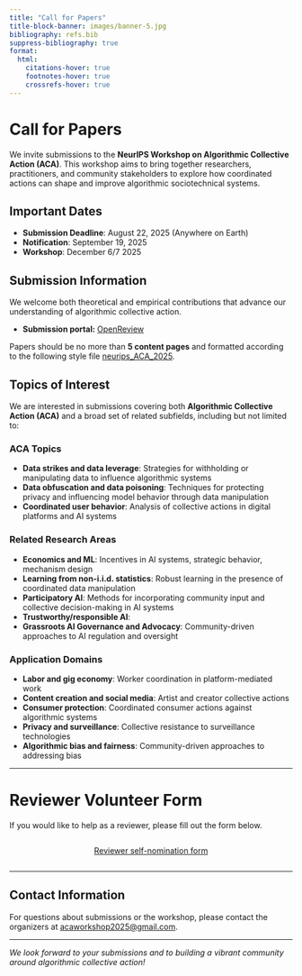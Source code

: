 ```yaml
---
title: "Call for Papers"
title-block-banner: images/banner-5.jpg
bibliography: refs.bib
suppress-bibliography: true
format:
  html:
    citations-hover: true
    footnotes-hover: true
    crossrefs-hover: true
---
```


# Call for Papers

We invite submissions to the **NeurIPS Workshop on Algorithmic Collective Action (ACA)**. This workshop aims to bring together researchers, practitioners, and community stakeholders to explore how coordinated actions can shape and improve algorithmic sociotechnical systems.

## Important Dates

- **Submission Deadline**: August 22, 2025 (Anywhere on Earth)
- **Notification**: September 19, 2025
- **Workshop**: December 6/7 2025

## Submission Information

We welcome both theoretical and empirical contributions that advance our understanding of algorithmic collective action.

- **Submission portal:** [OpenReview](https://openreview.net/group?id=NeurIPS.cc/2025/Workshop/ACA#tab-your-consoles)

Papers should be no more than **5 content pages** and formatted according to the following style file [neurips_ACA_2025](https://drive.google.com/file/d/1mfzE21wSmk4I-mGWIWmoi8H6or5vxdRb/view?usp=sharing). 

## Topics of Interest

We are interested in submissions covering both **Algorithmic Collective Action (ACA)** and a broad set of related subfields, including but not limited to:

### ACA Topics
- **Data strikes and data leverage**: Strategies for withholding or manipulating data to influence algorithmic systems
- **Data obfuscation and data poisoning**: Techniques for protecting privacy and influencing model behavior through data manipulation
- **Coordinated user behavior**: Analysis of collective actions in digital platforms and AI systems

### Related Research Areas
- **Economics and ML**: Incentives in AI systems, strategic behavior, mechanism design
- **Learning from non-i.i.d. statistics**: Robust learning in the presence of coordinated data manipulation
- **Participatory AI**: Methods for incorporating community input and collective decision-making in AI systems
- **Trustworthy/responsible AI**: 
- **Grassroots AI Governance and Advocacy**: Community-driven approaches to AI regulation and oversight

### Application Domains
- **Labor and gig economy**: Worker coordination in platform-mediated work
- **Content creation and social media**: Artist and creator collective actions
- **Consumer protection**: Coordinated consumer actions against algorithmic systems
- **Privacy and surveillance**: Collective resistance to surveillance technologies
- **Algorithmic bias and fairness**: Community-driven approaches to addressing bias

---

# Reviewer Volunteer Form

If you would like to help as a reviewer, please fill out the form below.  

<div style="text-align: center; margin-top: 2em; margin-bottom: 2em;">
  <a href="https://forms.gle/oXT3pzQAkzvuzgVq6" target="_blank" class="reviewer-form-btn">Reviewer self-nomination form</a>
</div>

---

## Contact Information

For questions about submissions or the workshop, please contact the organizers at [acaworkshop2025@gmail.com](mailto:acaworkshop2025@gmail.com).

---

*We look forward to your submissions and to building a vibrant community around algorithmic collective action!* 
